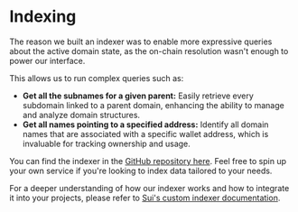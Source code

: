 # Indexing

The reason we built an indexer was to enable more expressive queries about the active domain state, as the on-chain resolution wasn't enough to power our
interface.

This allows us to run complex queries such as:

- **Get all the subnames for a given parent:** Easily retrieve every subdomain linked to a parent domain, enhancing the ability to manage and analyze domain structures.
- **Get all names pointing to a specified address:** Identify all domain names that are associated with a specific wallet address, which is invaluable for tracking ownership and usage.

You can find the indexer in the [GitHub repository here](https://github.com/MystenLabs/sui/tree/main/crates/suins-indexer). 
Feel free to spin up your own service if you're looking to index data tailored to your needs.

For a deeper understanding of how our indexer works and how to integrate it into your projects, please refer to [Sui's custom indexer documentation](https://docs.sui.io/guides/developer/advanced/custom-indexer).
